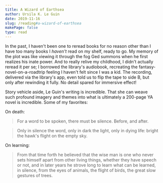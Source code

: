 ```yaml
---
title: A Wizard of Earthsea
author: Ursila K. Le Guin
date: 2019-11-16
slug: /reading#a-wizard-of-earthsea
makePage: false
type: read
---
```


In the past, I haven't been one to reread books for no reason other than I have
too many books I _haven't_ read on my shelf, ready to go. My memory of the plot
was like viewing it through the fog Ged summons when he first realizes his inate
power. And to really relive my childhood, I didn't actually reread it per se; I
borrowed the library's audiobook, recreating the fantasy-novel-on-a-roadtrip
feeling I haven't felt since I was a kid. The recording, delivered via the
library's app, even told us to flip the tape to side B, but only after rewinding
it fully. No detail spared for immersive effect!

Story vehicle aside, Le Guin's writing is incredible. That she can weave such
profound imagery and themes into what is ultimately a 200-page YA novel is
incredible. Some of my favorites:

On death:

> For a word to be spoken, there must be silence. Before, and after.

> Only in silence the word, only in dark the light, only in dying life:
> bright the hawk's flight on the empty sky.

On learning:

> From that time forth he believed that the wise man is one who never sets
> himself apart from other living things, whether they have speech or not, and in
> later years he strove long to learn what can be learned, in silence, from the
> eyes of animals, the flight of birds, the great slow gestures of trees.
